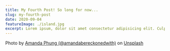 ```yaml
---
title: My Fourth Post! So long for now...
slug: my-fourth-post
date: 2020-09-04
featureImage: ./island.jpg
excerpt: Lorem ipsum, dolor sit amet consectetur adipisicing elit. Culpa, modi. Cumque laborum beatae maiores, delectus sunt consequatur mollitia.
---
```


Photo by [Amanda Phung (@amandabereckonedwith)](https://unsplash.com/@amandabereckonedwith?utm_source=unsplash&utm_medium=referral&utm_content=creditCopyText)
on [Unsplash](https://unsplash.com/s/photos/nature-island?utm_source=unsplash&utm_medium=referral&utm_content=creditCopyText)
